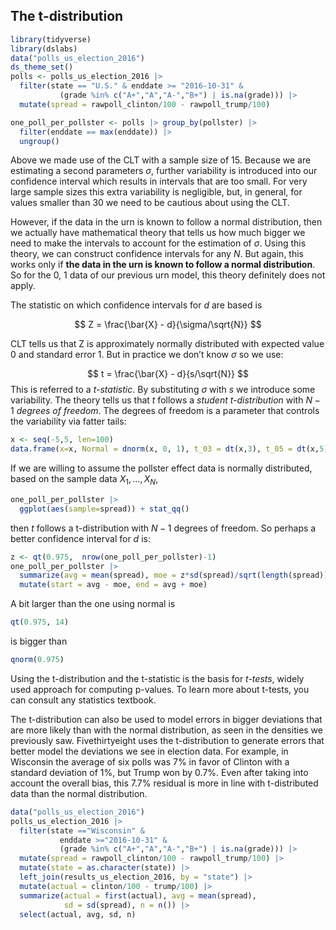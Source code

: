 ## The t-distribution {#t-dist}

```r
library(tidyverse)
library(dslabs)
data("polls_us_election_2016")
ds_theme_set()
polls <- polls_us_election_2016 |> 
  filter(state == "U.S." & enddate >= "2016-10-31" &
           (grade %in% c("A+","A","A-","B+") | is.na(grade))) |> 
  mutate(spread = rawpoll_clinton/100 - rawpoll_trump/100)

one_poll_per_pollster <- polls |> group_by(pollster) |> 
  filter(enddate == max(enddate)) |>
  ungroup()
```

Above we made use of the CLT with a sample size of 15. Because we are estimating a second parameters $\sigma$, further variability is introduced into our confidence interval which results in intervals that are too small. For very large sample sizes this extra variability is negligible, but, in general, for values smaller than 30 we need to be cautious about using the CLT. 

However, if the data in the urn is known to follow a normal distribution, then we actually have mathematical theory that tells us how much bigger we need to make the intervals to account for the estimation of $\sigma$. Using this theory, we can construct confidence intervals for any $N$. But again, this works only if **the data in the urn is known to follow a normal distribution**. So for the 0, 1 data of our previous urn model, this theory definitely does not apply.

The statistic on which confidence intervals for $d$ are based is

$$
Z = \frac{\bar{X} - d}{\sigma/\sqrt{N}}
$$

CLT tells us that Z is approximately normally distributed with expected value 0 and standard error 1. But in practice we don't know $\sigma$ so we use:

$$
t = \frac{\bar{X} - d}{s/\sqrt{N}}
$$
This is referred to a _t-statistic_. By substituting $\sigma$ with $s$ we introduce some variability. The theory tells us that $t$ follows a _student t-distribution_ with $N-1$ _degrees of freedom_. The degrees of freedom is a parameter that controls the variability via fatter tails:

```r
x <- seq(-5,5, len=100)
data.frame(x=x, Normal = dnorm(x, 0, 1), t_03 = dt(x,3), t_05 = dt(x,5), t_15=dt(x,15)) |> gather(distribution, f, -x) |> ggplot(aes(x,f, color = distribution)) + geom_line() +ylab("f(x)")
```

If we are willing to assume the pollster effect data is normally distributed, based on the sample data $X_1, \dots, X_N$,  
```r
one_poll_per_pollster |>
  ggplot(aes(sample=spread)) + stat_qq()
```
then $t$ follows a t-distribution with $N-1$ degrees of freedom. So perhaps a better confidence interval for $d$ is:


```r
z <- qt(0.975,  nrow(one_poll_per_pollster)-1)
one_poll_per_pollster |> 
  summarize(avg = mean(spread), moe = z*sd(spread)/sqrt(length(spread))) |> 
  mutate(start = avg - moe, end = avg + moe) 
```

A bit larger than the one using normal is 

```r
qt(0.975, 14)
```

is bigger than

```r
qnorm(0.975)
```

Using the t-distribution and the t-statistic is the basis for _t-tests_, widely used approach for computing p-values. To learn more about t-tests, you can consult any statistics textbook.

The t-distribution can also be used to model errors in bigger deviations that are more likely than with the normal distribution, as seen in the densities we previously saw. Fivethirtyeight uses the t-distribution to generate errors that better model the deviations we see in election data. For example, in Wisconsin the average of six polls was 7% in favor of Clinton with a standard deviation of 1%, but Trump won by 0.7%. Even after taking into account the overall bias, this 7.7% residual is more in line with t-distributed data than the normal distribution.

```r
data("polls_us_election_2016")
polls_us_election_2016 |>
  filter(state =="Wisconsin" &
           enddate >="2016-10-31" & 
           (grade %in% c("A+","A","A-","B+") | is.na(grade))) |>
  mutate(spread = rawpoll_clinton/100 - rawpoll_trump/100) |>
  mutate(state = as.character(state)) |>
  left_join(results_us_election_2016, by = "state") |>
  mutate(actual = clinton/100 - trump/100) |>
  summarize(actual = first(actual), avg = mean(spread), 
            sd = sd(spread), n = n()) |>
  select(actual, avg, sd, n)
```


